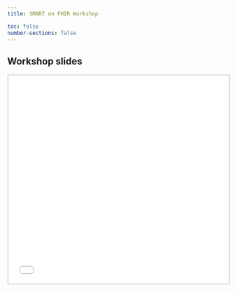 ```yaml
---
title: SMART on FHIR Workshop

toc: false
number-sections: false
---
```


## Workshop slides

```{=html}
<iframe style="border: 3px solid #dee2e6; width: 100%; height: 475px;" src="slides.html"></iframe>
```


